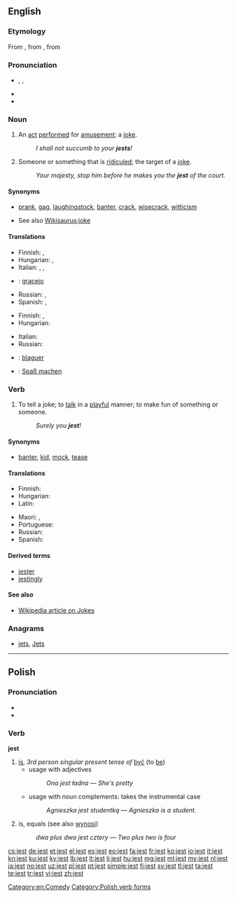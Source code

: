 ==English==

===Etymology===
From {{etyl|enm|en}} {{term|geste||lang=enm|idle tale}}, from {{etyl|fro|en}} {{term|geste||lang=fro|acts, exploits}}, from {{etyl|la|en}} {{term|gesta||lang=la|acts, deeds}}

===Pronunciation===
* {{enPR|jĕst}}, {{IPA|/dʒest/}}, {{X-SAMPA|/dZest/}}
* {{audio|en-us-jest.ogg|Audio (US)}}
* {{rhymes|ɛst}}

===Noun===
{{en-noun}}

# {{context|archaic|lang=en}} An [[act]] [[perform]]ed for [[amusement]]; a [[joke]].
#: ''I shall not succumb to your '''jests'''!''
# {{context|obsolete|lang=en}} Someone or something that is [[ridicule]]d; the target of a [[joke]].
#: ''Your majesty, stop him before he makes you the '''jest''' of the court.''

====Synonyms====
* {{sense|joke}} [[prank]], [[gag]], [[laughingstock]], [[banter]], [[crack]], [[wisecrack]], [[witticism]]
* See also [[Wikisaurus:joke]]

====Translations====
{{trans-top|joke}}
* Finnish: {{t+|fi|pila}}, {{t+|fi|vitsi}}
* Hungarian: {{t+|hu|tréfa}}, {{t-|hu|tréfálkozás}}
* Italian: {{t+|it|scherzo}}, {{t+|it|barzelletta}}, {{t+|it|battuta|f}}
* {{ttbc|pt}}: [[gracejo]] {{m}}
{{trans-mid}}
* Russian: {{t+|ru|насмешка|f|tr=nasméška}}, {{t+|ru|острота|f|tr=ostróta|alt=остро́та}} {{qualifier|not to confuse with острота́ - bitterness, sharpness, etc.}}
* Spanish: {{t+|es|broma|f}}, {{t+|es|chiste|m}}
{{trans-bottom}}

{{trans-top|target of a joke}}
* Finnish: {{t-|fi|naurunaihe}}, {{t+|fi|vitsi}}
* Hungarian: {{t-|hu|nevetség tárgya}}
{{trans-mid}}
* Italian: {{t-|it|oggetto di scherno}}
* Russian: {{t+|ru|посмешище|n|tr=posméšišče}}
{{trans-bottom}}

{{checktrans-top}}
* {{ttbc|fr}}: [[blaguer]]
* {{ttbc|de}}: [[Spaß machen]]
{{trans-mid}}

{{trans-bottom}}

===Verb===
{{en-verb}}

# To tell a joke; to [[talk]] in a [[playful]] manner; to make fun of something or someone. <!--transitive and intransitive-->
#: ''Surely you '''jest'''!''

====Synonyms====
* {{sense|to joke}} [[banter]], [[kid]], [[mock]], [[tease]]

====Translations====
{{trans-top|to tell a joke}}
* Finnish: {{t+|fi|vitsailla}}
* Hungarian: {{t+|hu|tréfálkozik}}
* Latin: {{t-|la|iocor}}
{{trans-mid}}
* Maori: {{t|mi|nene}}, {{t|mi|whakanene}}
* Portuguese: {{t+|pt|gracejar}}
* Russian: {{t+|ru|шутить|tr=šutítʹ|sc=Cyrl}}
* Spanish: {{t+|es|bromear}}
{{trans-bottom}}

====Derived terms====
* [[jester]]
* [[jestingly]]

====See also====
* [http://en.wikipedia.org/wiki/Jest Wikipedia article on Jokes]

===Anagrams===
* [[jets#English|jets]], [[Jets#English|Jets]]

[[Category:en:Comedy]]

----

==Polish==

===Pronunciation===
* {{IPA|/jɛst/|lang=pl}}
* {{audio|Pl-jest.ogg|Audio}}

===Verb===
'''jest'''

# [[is]], ''3rd person singular present tense of'' [[być]] (to [[be]])
#* usage with adjectives
#*: ''Ona jest ładna'' &mdash; ''She's pretty''
#* usage with noun complements: takes the instrumental case
#*: ''Agnieszka jest studentką'' &mdash; ''Agnieszka is a student.''
# {{context|mathematics|lang=pl}} is, equals (see also [[wynosi]])
#: ''dwa plus dwa jest cztery'' &mdash; ''Two plus two is four''

[[Category:Polish verb forms]]

[[cs:jest]]
[[de:jest]]
[[et:jest]]
[[el:jest]]
[[es:jest]]
[[eo:jest]]
[[fa:jest]]
[[fr:jest]]
[[ko:jest]]
[[io:jest]]
[[it:jest]]
[[kn:jest]]
[[ku:jest]]
[[ky:jest]]
[[lb:jest]]
[[lt:jest]]
[[li:jest]]
[[hu:jest]]
[[mg:jest]]
[[ml:jest]]
[[my:jest]]
[[nl:jest]]
[[ja:jest]]
[[no:jest]]
[[uz:jest]]
[[pl:jest]]
[[pt:jest]]
[[simple:jest]]
[[fi:jest]]
[[sv:jest]]
[[tl:jest]]
[[ta:jest]]
[[te:jest]]
[[tr:jest]]
[[vi:jest]]
[[zh:jest]]